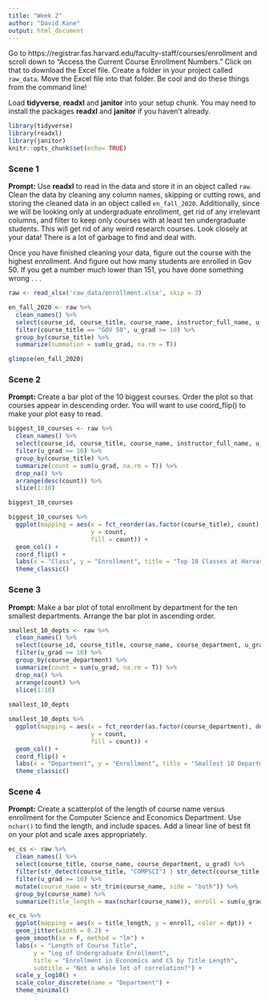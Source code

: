 ```yaml
---
title: "Week 2"
author: "David Kane"
output: html_document
---
```


Go to https://registrar.fas.harvard.edu/faculty-staff/courses/enrollment and scroll down to "Access the Current Course Enrollment Numbers." Click on that to download the Excel file. Create a folder in your project called `raw_data`. Move the Excel file into that folder. Be cool and do these things from the command line!

Load **tidyverse**, **readxl** and **janitor** into your setup chunk. You may need to install the packages **readxl** and **janitor** if you haven't already.

```r
library(tidyverse)
library(readxl)
library(janitor)
knitr::opts_chunk$set(echo= TRUE)
```

### Scene 1

**Prompt:** Use **readxl** to read in the data and store it in an object called `raw`. Clean the data by cleaning any column names, skipping or cutting rows, and storing the cleaned data in an object called `en_fall_2020`. Additionally, since we will be looking only at undergraduate enrollment, get rid of any irrelevant columns, and filter to keep only courses with at least ten undergraduate students. This will get rid of any weird research courses. Look closely at your data! There is a lot of garbage to find and deal with.

Once you have finished cleaning your data, figure out the course with the highest enrollment. And figure out how many students are enrolled in Gov 50. If you get a number much lower than 151, you have done something wrong . . .

```r
raw <- read_xlsx('raw_data/enrollment.xlsx', skip = 3)
```

```r
en_fall_2020 <- raw %>%
  clean_names() %>%
  select(course_id, course_title, course_name, instructor_full_name, u_grad) %>%
  filter(course_title == "GOV 50", u_grad >= 10) %>%
  group_by(course_title) %>%
  summarize(summation = sum(u_grad, na.rm = T))

glimpse(en_fall_2020)
```


### Scene 2

**Prompt:** Create a bar plot of the 10 biggest courses. Order the plot so that courses appear in descending order. You will want to use coord_flip() to make your plot easy to read.

```r
biggest_10_courses <- raw %>%
  clean_names() %>%
  select(course_id, course_title, course_name, instructor_full_name, u_grad) %>%
  filter(u_grad >= 10) %>%
  group_by(course_title) %>%
  summarize(count = sum(u_grad, na.rm = T)) %>%
  drop_na() %>%
  arrange(desc(count)) %>%
  slice(1:10)

biggest_10_courses
```

```r
biggest_10_courses %>%
  ggplot(mapping = aes(x = fct_reorder(as.factor(course_title), count), 
                       y = count,
                       fill = count)) +
  geom_col() +
  coord_flip() +
  labs(x = "Class", y = "Enrollment", title = "Top 10 Classes at Harvard by Enrollment") +
  theme_classic()
```

### Scene 3

**Prompt:** Make a bar plot of total enrollment by department for the ten smallest departments. Arrange the bar plot in ascending order.

```r
smallest_10_depts <- raw %>%
  clean_names() %>%
  select(course_id, course_title, course_name, course_department, u_grad) %>%
  filter(u_grad >= 10) %>%
  group_by(course_department) %>%
  summarize(count = sum(u_grad, na.rm = T)) %>%
  drop_na() %>%
  arrange(count) %>%
  slice(1:10) 
  
smallest_10_depts

smallest_10_depts %>%
  ggplot(mapping = aes(x = fct_reorder(as.factor(course_department), desc(count)), 
                       y = count,
                       fill = count)) +
  geom_col() +
  coord_flip() +
  labs(x = "Department", y = "Enrollment", title = "Smallest 10 Departments at Harvard by Enrollment") +
  theme_classic()
```

### Scene 4

**Prompt:** Create a scatterplot of the length of course name versus enrollment for the Computer Science and Economics Department. Use `nchar()` to find the length, and include spaces. Add a linear line of best fit on your plot and scale axes appropriately.

```r
ec_cs <- raw %>%
  clean_names() %>%
  select(course_title, course_name, course_department, u_grad) %>%
  filter(str_detect(course_title, "COMPSCI") | str_detect(course_title, "ECON")) %>%
  filter(u_grad >= 10) %>%
  mutate(course_name = str_trim(course_name, side = "both")) %>%
  group_by(course_name) %>%
  summarize(title_length = max(nchar(course_name)), enroll = sum(u_grad), dpt = course_department)

ec_cs %>%
  ggplot(mapping = aes(x = title_length, y = enroll, color = dpt)) +
  geom_jitter(width = 0.2) +
  geom_smooth(se = F, method = "lm") +
  labs(x = "Length of Course Title",
       y = "Log of Undergraduate Enrollment",
       title = "Enrollment in Economics and CS by Title Length",
       subtitle = "Not a whole lot of correlation?") +
  scale_y_log10() +
  scale_color_discrete(name = "Department") +
  theme_minimal()
```
